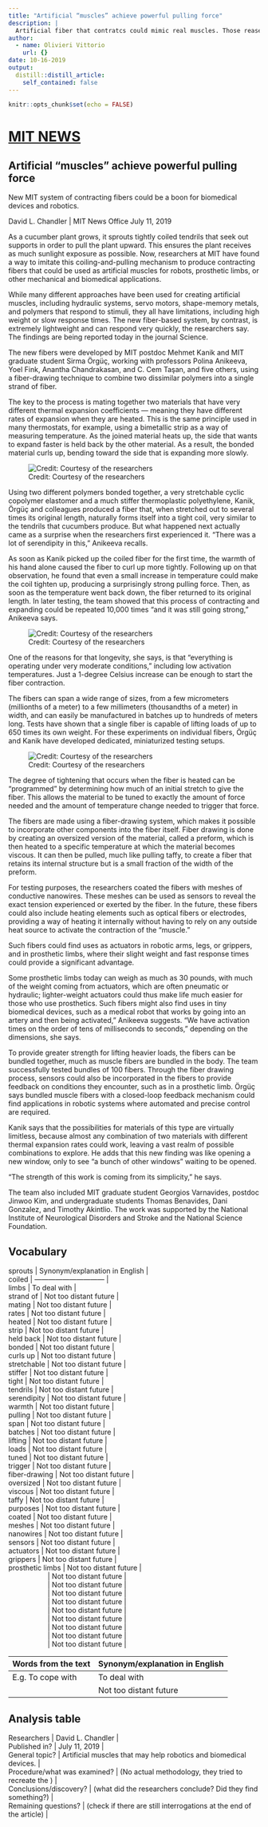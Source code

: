 ```yaml
---
title: "Artificial “muscles” achieve powerful pulling force"
description: |
  Artificial fiber that contratcs could mimic real muscles. Those reaserch could be a very good thing for biomedical devices and robotics
author:
  - name: Olivieri Vittorio
    url: {}
date: 10-16-2019
output:
  distill::distill_article:
    self_contained: false
---
```


```r
knitr::opts_chunk$set(echo = FALSE)
```

# [MIT NEWS](http://news.mit.edu/2019/artificial-fiber-muscles-0711)

## Artificial “muscles” achieve powerful pulling force
New MIT system of contracting fibers could be a boon for biomedical devices and robotics.

David L. Chandler | MIT News Office
July 11, 2019

As a cucumber plant grows, it sprouts tightly coiled tendrils that seek out supports in order to pull the plant upward. This ensures the plant receives as much sunlight exposure as possible. Now, researchers at MIT have found a way to imitate this coiling-and-pulling mechanism to produce contracting fibers that could be used as artificial muscles for robots, prosthetic limbs, or other mechanical and biomedical applications.

While many different approaches have been used for creating artificial muscles, including hydraulic systems, servo motors, shape-memory metals, and polymers that respond to stimuli, they all have limitations, including high weight or slow response times. The new fiber-based system, by contrast, is extremely lightweight and can respond very quickly, the researchers say. The findings are being reported today in the journal Science.

The new fibers were developed by MIT postdoc Mehmet Kanik and MIT graduate student Sirma Örgüç, working with professors Polina Anikeeva, Yoel Fink, Anantha Chandrakasan, and C. Cem Taşan, and five others, using a fiber-drawing technique to combine two dissimilar polymers into a single strand of fiber.

The key to the process is mating together two materials that have very different thermal expansion coefficients — meaning they have different rates of expansion when they are heated. This is the same principle used in many thermostats, for example, using a bimetallic strip as a way of measuring temperature. As the joined material heats up, the side that wants to expand faster is held back by the other material. As a result, the bonded material curls up, bending toward the side that is expanding more slowly.

![Credit: Courtesy of the researchers](artificial-muscles-1.gif)

Using two different polymers bonded together, a very stretchable cyclic copolymer elastomer and a much stiffer thermoplastic polyethylene, Kanik, Örgüç and colleagues produced a fiber that, when stretched out to several times its original length, naturally forms itself into a tight coil, very similar to the tendrils that cucumbers produce. But what happened next actually came as a surprise when the researchers first experienced it. “There was a lot of serendipity in this,” Anikeeva recalls.

As soon as Kanik picked up the coiled fiber for the first time, the warmth of his hand alone caused the fiber to curl up more tightly. Following up on that observation, he found that even a small increase in temperature could make the coil tighten up, producing a surprisingly strong pulling force. Then, as soon as the temperature went back down, the fiber returned to its original length. In later testing, the team showed that this process of contracting and expanding could be repeated 10,000 times “and it was still going strong,” Anikeeva says.

![Credit: Courtesy of the researchers](artificial-muscles-3.gif)


One of the reasons for that longevity, she says, is that “everything is operating under very moderate conditions,” including low activation temperatures. Just a 1-degree Celsius increase can be enough to start the fiber contraction.

The fibers can span a wide range of sizes, from a few micrometers (millionths of a meter) to a few millimeters (thousandths of a meter) in width, and can easily be manufactured in batches up to hundreds of meters long. Tests have shown that a single fiber is capable of lifting loads of up to 650 times its own weight. For these experiments on individual fibers, Örgüç and Kanik have developed dedicated, miniaturized testing setups.

![Credit: Courtesy of the researchers](artificial-muscles-2.gif)

The degree of tightening that occurs when the fiber is heated can be “programmed” by determining how much of an initial stretch to give the fiber. This allows the material to be tuned to exactly the amount of force needed and the amount of temperature change needed to trigger that force.

The fibers are made using a fiber-drawing system, which makes it possible to incorporate other components into the fiber itself. Fiber drawing is done by creating an oversized version of the material, called a preform, which is then heated to a specific temperature at which the material becomes viscous. It can then be pulled, much like pulling taffy, to create a fiber that retains its internal structure but is a small fraction of the width of the preform.

For testing purposes, the researchers coated the fibers with meshes of conductive nanowires. These meshes can be used as sensors to reveal the exact tension experienced or exerted by the fiber. In the future, these fibers could also include heating elements such as optical fibers or electrodes, providing a way of heating it internally without having to rely on any outside heat source to activate the contraction of the “muscle.”

Such fibers could find uses as actuators in robotic arms, legs, or grippers, and in prosthetic limbs, where their slight weight and fast response times could provide a significant advantage.

Some prosthetic limbs today can weigh as much as 30 pounds, with much of the weight coming from actuators, which are often pneumatic or hydraulic; lighter-weight actuators could thus make life much easier for those who use prosthetics. Such fibers might also find uses in tiny biomedical devices, such as a medical robot that works by going into an artery and then being activated,” Anikeeva suggests. “We have activation times on the order of tens of milliseconds to seconds,” depending on the dimensions, she says.

To provide greater strength for lifting heavier loads, the fibers can be bundled together, much as muscle fibers are bundled in the body. The team successfully tested bundles of 100 fibers. Through the fiber drawing process, sensors could also be incorporated in the fibers to provide feedback on conditions they encounter, such as in a prosthetic limb. Örgüç says bundled muscle fibers with a closed-loop feedback mechanism could find applications in robotic systems where automated and precise control are required.

Kanik says that the possibilities for materials of this type are virtually limitless, because almost any combination of two materials with different thermal expansion rates could work, leaving a vast realm of possible combinations to explore. He adds that this new finding was like opening a new window, only to see “a bunch of other windows” waiting to be opened.

“The strength of this work is coming from its simplicity,” he says.

The team also included MIT graduate student Georgios Varnavides, postdoc Jinwoo Kim, and undergraduate students Thomas Benavides, Dani Gonzalez, and Timothy Akintlio. The work was supported by the National Institute of Neurological Disorders and Stroke and the National Science Foundation.

## Vocabulary 

| sprouts             | Synonym/explanation in English |
| coiled              | ------------------------------ |
| limbs               | To deal with                   |
| strand of            | Not too distant future         |
| mating               | Not too distant future         |
| rates                | Not too distant future         |
| heated               | Not too distant future         |
| strip                | Not too distant future         |
| held back            | Not too distant future         |
| bonded               | Not too distant future         |
| curls up             | Not too distant future         |
| stretchable          | Not too distant future         |
| stiffer              | Not too distant future         |
| tight                | Not too distant future         |
| tendrils             | Not too distant future         |
| serendipity          | Not too distant future         |
| warmth               | Not too distant future         |
| pulling              | Not too distant future         |
| span                 | Not too distant future         |
| batches              | Not too distant future         |
| lifting              | Not too distant future         |
| loads                | Not too distant future         |
| tuned                | Not too distant future         |
| trigger              | Not too distant future         |
| fiber-drawing        | Not too distant future         |
| oversized            | Not too distant future         |
| viscous              | Not too distant future         |
| taffy                | Not too distant future         |
| purposes             | Not too distant future         |
| coated               | Not too distant future         |
| meshes               | Not too distant future         |
| nanowires            | Not too distant future         |
| sensors              | Not too distant future         |
| actuators            | Not too distant future         |
| grippers             | Not too distant future         |
| prosthetic limbs     | Not too distant future         |




|                     | Not too distant future         |
|                     | Not too distant future         |
|                     | Not too distant future         |
|                     | Not too distant future         |
|                     | Not too distant future         |
|                     | Not too distant future         |
|                     | Not too distant future         |
|                     | Not too distant future         |
|                     | Not too distant future         |

| Words from the text | Synonym/explanation in English |
| ------------------- | ------------------------------ |
| E.g. To cope with   | To deal with                   |
|                     | Not too distant future         |





## Analysis table 

| Researchers                  | David L. Chandler                        |
| Published in?                | July 11, 2019                                                        |
| General topic?               |  Artificial muscles that may help robotics and biomedical devices.                      |
| Procedure/what was examined? | (No actual methodology, they tried to recreate the ) |
| Conclusions/discovery?       |  (what did the researchers conclude? Did they find something?)      |
| Remaining questions?         | (check if there are still interrogations at the end of the article) |
